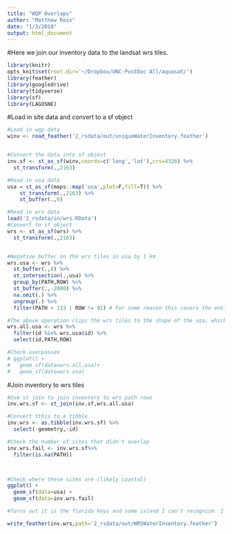 ```yaml
---
title: "WQP Overlaps"
author: "Matthew Ross"
date: "1/3/2018"
output: html_document
---
```


#Here we join our inventory data to the landsat wrs tiles. 

```r
library(knitr)
opts_knit$set(root.dir='~/Dropbox/UNC-PostDoc All/aquasat/')
library(feather)
library(googledrive)
library(tidyverse)
library(sf)
library(LAGOSNE)

```

#Load in site data and convert to a sf object
```r
#Load in wqp data
winv <- read_feather('2_rsdata/out/uniqueWaterInventory.feather')


#Convert the data into sf object
inv.sf <- st_as_sf(winv,coords=c('long','lat'),crs=4326) %>%
  st_transform(.,2163)

```


```r
#Read in usa data
usa = st_as_sf(maps::map('usa',plot=F,fill=T)) %>%
    st_transform(.,2163) %>%
    st_buffer(.,0) 

#Read in wrs data
load('2_rsdata/in/wrs.RData')
#Convert to sf object
wrs <- st_as_sf(wrs) %>%
  st_transform(.,2163)


#Negative buffer on the wrs tiles in usa by 1 km
wrs.usa <- wrs %>%
  st_buffer(.,0) %>%
  st_intersection(.,usa) %>%
  group_by(PATH,ROW) %>%
  st_buffer(.,-2000) %>%
  na.omit(.) %>%
  ungroup(.) %>%
  filter(PATH < 133 | ROW != 91) # For some reason this covers the entire usa and messes up data downstream

#The above operation clips the wrs tiles to the shape of the usa, which we don't want. So let's keep full tiles
wrs.all.usa <- wrs %>%
  filter(id %in% wrs.usa$id) %>%
  select(id,PATH,ROW)

#Check overpasses
# ggplot() + 
#   geom_sf(data=wrs.all.usa)+
#   geom_sf(data=wrs.usa)
```

#Join inventory to wrs tiles
```r
#Use st join to join inventory to wrs path rows
inv.wrs.sf <- st_join(inv.sf,wrs.all.usa)

#Convert tthis to a tibble
inv.wrs <- as.tibble(inv.wrs.sf) %>%
  select(-geometry,-id)

#Check the number of sites that didn't overlap
inv.wrs.fail <- inv.wrs.sf%>%
  filter(is.na(PATH))



#Check where these sites are (likely coastal)
ggplot() + 
  geom_sf(data=usa) + 
  geom_sf(data=inv.wrs.fail)

#Turns out it is the florida keys and some island I can't recognize. I'm okay with not having these sites

write_feather(inv.wrs,path='2_rsdata/out/WRSWaterInventory.feather')
```




